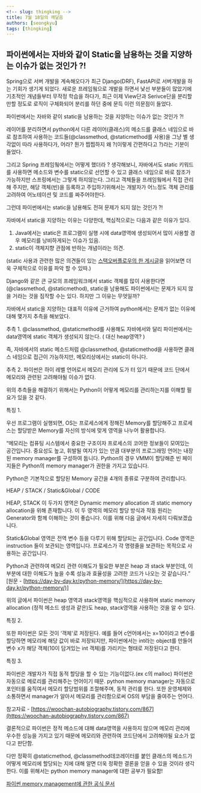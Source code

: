 ```yaml
---
<!-- slug: thingking -->
title: 7월 18일의 깨달음
authors: [seongkyu]
tags: [thingking]
---
```


## 파이썬에서는 자바와 같이 Static을 남용하는 것을 지양하는 이슈가 없는 것인가 ?!

Spring으로 서버 개발을 계속해오다가 최근 Django(DRF), FastAPI로 서버개발을 하는 기회가 생기게 되었다. 새로운 프레임웤으로 개발을 하면서 낯선 부분들이 많았기에 기초적인 개념들부터 무작정 학습을 하다가, 최근 이제 View단과 Serivce단을 분리할만할 정도로 로직이 구체화되어 분리를 하던 중에 문득 이런 의문점이 들었다.

파이썬에서는 자바와 같이 static을 남용하는 것을 지양하는 이슈가 없는 것인가 ?!

레이어를 분리하면서 python에서 다른 레이어(클래스)의 메소드를 클래스 네임으로 바로 참조하여 사용하는 코드들(@classmethod, @staticmethod를 사용)을 그냥 별 생각없이 따라 사용하다가, 어라? 뭔가 찝찝하지 왜 ?(이렇게 간편하다고 ?)라는 기분이 들었다.

그리고 Spring 프레임웤에서는 어떻게 했더라 ? 생각해보니, 자바에서도 static 키워드를 사용하면 메소드와 변수를 static으로 선언할 수 있고 클래스 네임으로 바로 참조가 가능하지만 스프링에서는 그렇게 하지않는다. 그리고 객체들을 프레임웤에서 직접 관리해 주지만, 해당 객체(빈)을 등록하고 주입하기위해서는 개발자가 어느정도 객체 관리를 고려하여 어노테이션 및 코드를 짜주어야한다.

그런데 파이썬에서는 static을 남용해도 전혀 문제가 되지 않는 것인가 ?!

자바에서 static을 지양하는 이유는 다양한데,  핵심적으로는 다음과 같은 이유가 있다.

1. Java에서는 static은 프로그램이 실행 시에 data영역에 생성되어서 많이 사용할 경우 메모리를 낭비하게되는 이슈가 있음.
2. static이 객체지향 관점에 반하는 개념이라는 의견.

(static 사용과 관련한 많은 의견들이 있는 [스택오버플로우의 한 게시글](https://stackoverflow.com/questions/7026507/why-are-static-variables-considered-evil%22)을 읽어보면 더욱 구체적으로 이유를 파악 할 수 있따.)

Django와 같은 큰 규모의 프레임워크에서 static 객체를 많이 사용한다면(@classmethod, @staticmethod), static을 남용해도 파이썬에서는 문제가 되지 않을 거라는 것을 짐작할 수는 있다. 하지만 그 이유는 무엇일까?

자바에서 static을 지양하는 대표적 이유에 근거하여 python에서는 문제가 없는 이유에 대해 몇가지 추측을 해보았다.

추측 1. @classmethod, @staticmethod를 사용해도 자바에서와 달리 파이썬에서는 data영역에 static 객체가 생성되지 않는다. ( 대신 heap영역? )

즉, 자바에서의 static 메소드처럼 @classmethod, @staticmethod을 사용하면 클래스 네임으로 접근이 가능하지만, 메모리상에서는 static이 아니다.

추측 2.  파이썬은 하이 레벨 언어로서 메모리 관리에 도가 터 있기 때문에 코드 단에서 메모리와 관련된 고려해야될 이슈가 없다.

위의 추측들을 해결하기 위해서는 Python이 어떻게 메모리를 관리하는지를 이해할 필요가 있을 것 같다.

특징 1.

우선 프로그램이 실행되면, OS는 프로세스에게 정해진 Memory를 할당해주고 프로세스는 할당받은 Memory를 자신의 방식에 맞게 영역을 나누어 활용합니다.

“메모리는 컴퓨팅 시스템에서 중요한 구조이자 프로세스의 코어한 정보들이 모여있는 공간입니다. 중요성도 높고, 휘발될 여지가 있는 만큼 대부분의 프로그래밍 언어는 내장된 memory manager를 구성하여 둡니다. Python의 경우 VMM이 할당해준 빈 페이지들은 Python의 memory manager가 권한을 가지고 있습니다.

Python은 기본적으로 할당된 Memory 공간을 4개의 종류로 구분하여 관리합니다.

HEAP / STACK / Static&Global / CODE

HEAP, STACK 이 두가지 영역은 Dynamic memory allocation 과 static memory allocation을 위해 존재합니다. 이 두 영역의 메모리 할당 방식과 작동 원리는 Generator와 함께 이해하는 것이 좋습니다. 이를 위해 다음 글에서 자세히 다뤄보겠습니다.

Static&Global 영역은 전역 변수 등을 다루기 위해 할당되는 공간입니다. Code 영역은 instruction 들이 보관되는 영역입니다. 프로세스가 각 명령줄을 보관하는 목적으로 사용하는 공간입니다.

Python과 관련하여 메모리 관련 이해도가 필요한 부분은 heap 과 stack 부분인데, 이 부분에 대한 이해도가 높을 수록 성능과 효율성을 고려한 코드가 나오는 것 같습니다.” [원문 - [https://day-by-day.kr/python-memory/](https://day-by-day.kr/python-memory/)]

위의 글에서 파이썬은 heap 영역과 stack영역을 핵심적으로 사용하며 static memory allocation (정적 메소드 생성과 같은)도 heap, stack영역을 사용하는 것을 알 수 있다.

특징 2.

또한 파이썬은 모든 것이 ‘객체'로 저장된다. 예를 들어 c언어에서는 x=10이라고 변수를 할당하면 메모리에 해당 값이 바로 저장되지만, 파이썬에서는 int라는 object를 만들어 변수 x가 해당 객체(10이 담겨있는 int 객체)를 가리키는 형태로 저장된다고 한다.

특징 3.

파이썬은 개발자가 직접 동적 할당을 할 수 있는 기능이없다.(ex c의 malloc) 파이썬은 자동으로 메로리를 관리해주는 언어이기 때문. python memory manager는 자동으로 포인터를 움직여서 메모리 할당범위를 조절해주며, 동적 관리를 한다. 또한 운영체제와 소통하면서 manager가 알아서 메모리를 관리함으로써 OS의 부담을 줄여주는 언어다.

참고자료 - [https://woochan-autobiography.tistory.com/867](https://woochan-autobiography.tistory.com/867)

결론적으로 파이썬은 정적 메소드에 대해 data영역을 사용하지 않으며 메모리 관리에 우수한 성능을 가지고 있기 때문에 메모리와 관련하여 코드단에서 고려해야될 요소가 없다고 판단함.

다만 정확히 @staticmethod, @classmethod데코레이터를 붙인 클래스의 메소드가 어떻게 메모리에 할당되는 지에 대해 알면 더욱 정확한 결론을 얻을 수 있을 것이라 생각한다. 이를 위해서는 python memory manager에 대한 공부가 필요함!

[파이썬 memory management에 관한 공식 문서](https://docs.python.org/3/c-api/memory.html#)
